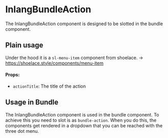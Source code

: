  
 
<Meta of={InlangBundleAction} />
 
# InlangBundleAction
 
The InlangBundleAction component is designed to be slotted in the bundle component.

## Plain usage

Under the hood it is a `sl-menu-item` component from shoelace. -> https://shoelace.style/components/menu-item

#### Props:
- `actionTitle`: The title of the action
 
<Canvas of={InlangBundleAction.Example} />

## Usage in Bundle

The InlangBundleAction component is used in the bundle component. To achieve this you need to slot is as `bundle-action`. 
When you do this, the components get rendered in a dropdown that you can be reached with the three dot menu.

<Canvas of={InlangBundleAction.ActionInBundle} />